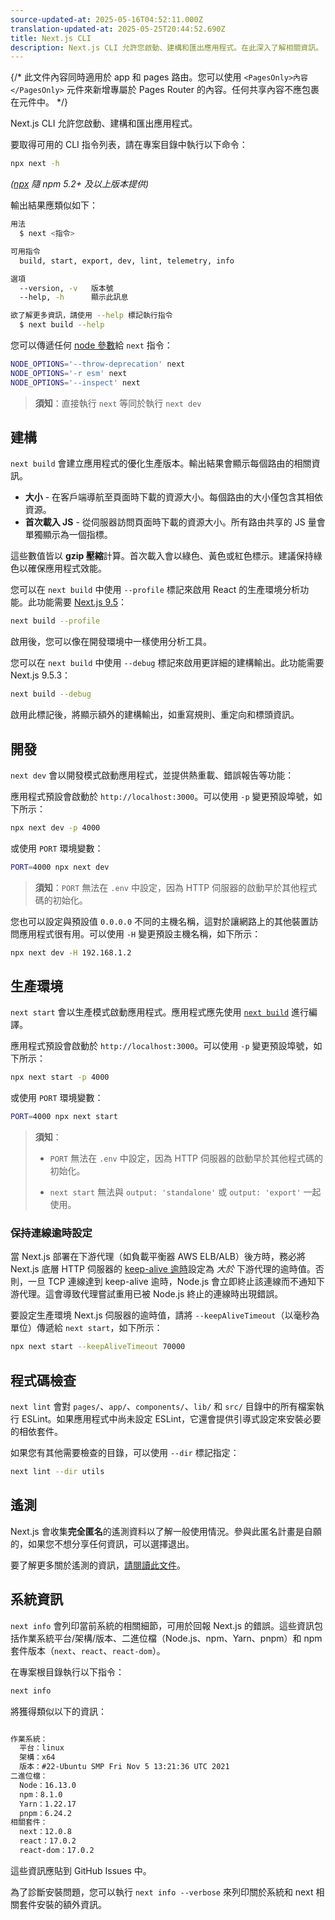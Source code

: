 ```yaml
---
source-updated-at: 2025-05-16T04:52:11.000Z
translation-updated-at: 2025-05-25T20:44:52.690Z
title: Next.js CLI
description: Next.js CLI 允許您啟動、建構和匯出應用程式。在此深入了解相關資訊。
---
```


{/* 此文件內容同時適用於 app 和 pages 路由。您可以使用 `<PagesOnly>內容</PagesOnly>` 元件來新增專屬於 Pages Router 的內容。任何共享內容不應包裹在元件中。 */}

Next.js CLI 允許您啟動、建構和匯出應用程式。

要取得可用的 CLI 指令列表，請在專案目錄中執行以下命令：

```bash filename="Terminal"
npx next -h
```

_([npx](https://medium.com/@maybekatz/introducing-npx-an-npm-package-runner-55f7d4bd282b) 隨 npm 5.2+ 及以上版本提供)_

輸出結果應類似如下：

```bash filename="Terminal"
用法
  $ next <指令>

可用指令
  build, start, export, dev, lint, telemetry, info

選項
  --version, -v   版本號
  --help, -h      顯示此訊息

欲了解更多資訊，請使用 --help 標記執行指令
  $ next build --help
```

您可以傳遞任何 [node 參數](https://nodejs.org/api/cli.html#cli_node_options_options)給 `next` 指令：

```bash filename="Terminal"
NODE_OPTIONS='--throw-deprecation' next
NODE_OPTIONS='-r esm' next
NODE_OPTIONS='--inspect' next
```

> **須知**：直接執行 `next` 等同於執行 `next dev`

## 建構

`next build` 會建立應用程式的優化生產版本。輸出結果會顯示每個路由的相關資訊。

- **大小** - 在客戶端導航至頁面時下載的資源大小。每個路由的大小僅包含其相依資源。
- **首次載入 JS** - 從伺服器訪問頁面時下載的資源大小。所有路由共享的 JS 量會單獨顯示為一個指標。

這些數值皆以 **gzip 壓縮**計算。首次載入會以綠色、黃色或紅色標示。建議保持綠色以確保應用程式效能。

您可以在 `next build` 中使用 `--profile` 標記來啟用 React 的生產環境分析功能。此功能需要 [Next.js 9.5](https://nextjs.org/blog/next-9-5)：

```bash filename="Terminal"
next build --profile
```

啟用後，您可以像在開發環境中一樣使用分析工具。

您可以在 `next build` 中使用 `--debug` 標記來啟用更詳細的建構輸出。此功能需要 Next.js 9.5.3：

```bash filename="Terminal"
next build --debug
```

啟用此標記後，將顯示額外的建構輸出，如重寫規則、重定向和標頭資訊。

## 開發

`next dev` 會以開發模式啟動應用程式，並提供熱重載、錯誤報告等功能：

應用程式預設會啟動於 `http://localhost:3000`。可以使用 `-p` 變更預設埠號，如下所示：

```bash filename="Terminal"
npx next dev -p 4000
```

或使用 `PORT` 環境變數：

```bash filename="Terminal"
PORT=4000 npx next dev
```

> **須知**：`PORT` 無法在 `.env` 中設定，因為 HTTP 伺服器的啟動早於其他程式碼的初始化。

您也可以設定與預設值 `0.0.0.0` 不同的主機名稱，這對於讓網路上的其他裝置訪問應用程式很有用。可以使用 `-H` 變更預設主機名稱，如下所示：

```bash filename="Terminal"
npx next dev -H 192.168.1.2
```

## 生產環境

`next start` 會以生產模式啟動應用程式。應用程式應先使用 [`next build`](#build) 進行編譯。

應用程式預設會啟動於 `http://localhost:3000`。可以使用 `-p` 變更預設埠號，如下所示：

```bash filename="Terminal"
npx next start -p 4000
```

或使用 `PORT` 環境變數：

```bash filename="Terminal"
PORT=4000 npx next start
```

> **須知**：
>
> - `PORT` 無法在 `.env` 中設定，因為 HTTP 伺服器的啟動早於其他程式碼的初始化。
>
> - `next start` 無法與 `output: 'standalone'` 或 `output: 'export'` 一起使用。

### 保持連線逾時設定

當 Next.js 部署在下游代理（如負載平衡器 AWS ELB/ALB）後方時，務必將 Next.js 底層 HTTP 伺服器的 [keep-alive 逾時](https://nodejs.org/api/http.html#http_server_keepalivetimeout)設定為 _大於_ 下游代理的逾時值。否則，一旦 TCP 連線達到 keep-alive 逾時，Node.js 會立即終止該連線而不通知下游代理。這會導致代理嘗試重用已被 Node.js 終止的連線時出現錯誤。

要設定生產環境 Next.js 伺服器的逾時值，請將 `--keepAliveTimeout`（以毫秒為單位）傳遞給 `next start`，如下所示：

```bash filename="Terminal"
npx next start --keepAliveTimeout 70000
```

## 程式碼檢查

`next lint` 會對 `pages/`、`app/`、`components/`、`lib/` 和 `src/` 目錄中的所有檔案執行 ESLint。如果應用程式中尚未設定 ESLint，它還會提供引導式設定來安裝必要的相依套件。

如果您有其他需要檢查的目錄，可以使用 `--dir` 標記指定：

```bash filename="Terminal"
next lint --dir utils
```

## 遙測

Next.js 會收集**完全匿名**的遙測資料以了解一般使用情況。參與此匿名計畫是自願的，如果您不想分享任何資訊，可以選擇退出。

要了解更多關於遙測的資訊，[請閱讀此文件](https://nextjs.org/telemetry/)。

## 系統資訊

`next info` 會列印當前系統的相關細節，可用於回報 Next.js 的錯誤。這些資訊包括作業系統平台/架構/版本、二進位檔（Node.js、npm、Yarn、pnpm）和 npm 套件版本（`next`、`react`、`react-dom`）。

在專案根目錄執行以下指令：

```bash filename="Terminal"
next info
```

將獲得類似以下的資訊：

```bash filename="Terminal"

作業系統：
  平台：linux
  架構：x64
  版本：#22-Ubuntu SMP Fri Nov 5 13:21:36 UTC 2021
二進位檔：
  Node：16.13.0
  npm：8.1.0
  Yarn：1.22.17
  pnpm：6.24.2
相關套件：
  next：12.0.8
  react：17.0.2
  react-dom：17.0.2

```

這些資訊應貼到 GitHub Issues 中。

為了診斷安裝問題，您可以執行 `next info --verbose` 來列印關於系統和 next 相關套件安裝的額外資訊。
